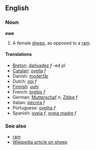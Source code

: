 ==English==
===Noun===
'''ewe'''

# A female [[sheep]], as opposed to a [[ram]].

==== Translations ====
*[[Breton]]: [[dañvadez]] ''f'' -ed ''pl''
*[[Catalan]]: [[ovella]] ''f''
*Danish: [[moderfår]]
*Dutch: [[ooi]] ''f''
*[[Finnish]]: [[uuhi]]
*French: [[brebis]] ''f''
*German: [[Mutterschaf]] ''n'', [[Zibbe]] ''f''
*Italian: [[pecora]] ''f''
*Portuguese: [[ovelha]] ''f''
*Spanish: [[oveja]] ''f'', [[oveja madre]] ''f''

===See also===
*[[ram]]
*[[w:sheep|Wikipedia article on sheep]]